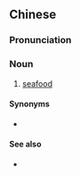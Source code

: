 {{also|鱼鲜}}
==Chinese==
{{zh-forms|s=鱼鲜}}

===Pronunciation===
{{zh-pron
|m=yúxiān
|c=jyu4 sin1
|mn=qz:hîr-chhiⁿ/tp:hû-chhiⁿ/kh,xm,zz:hî-chhiⁿ
|cat=n
}}

===Noun===
{{zh-noun}}

# [[seafood]]

====Synonyms====
* {{zh-l|海鮮}}

====See also====
* {{zh-l|河鮮}}